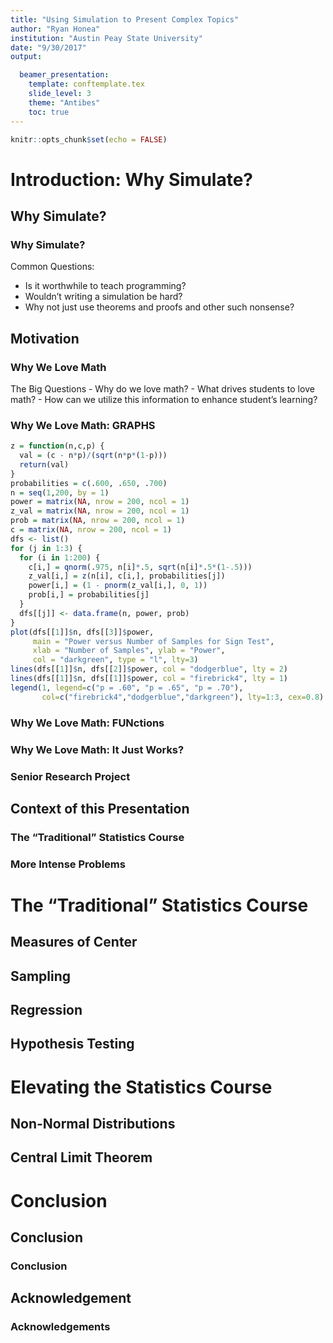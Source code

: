 ```yaml
---
title: "Using Simulation to Present Complex Topics"
author: "Ryan Honea"
institution: "Austin Peay State University"
date: "9/30/2017"
output: 

  beamer_presentation:
    template: conftemplate.tex
    slide_level: 3
    theme: "Antibes"
    toc: true
---
```


```r
knitr::opts_chunk$set(echo = FALSE)
```


# Introduction: Why Simulate?
## Why Simulate?
### Why Simulate?
Common Questions:

- Is it worthwhile to teach programming?
- Wouldn't writing a simulation be hard?
- Why not just use theorems and proofs and other such nonsense?

## Motivation
### Why We Love Math

The Big Questions
- Why do we love math?
- What drives students to love math?
- How can we utilize this information to enhance student's learning?

### Why We Love Math: GRAPHS
```r
z = function(n,c,p) {
  val = (c - n*p)/(sqrt(n*p*(1-p)))
  return(val)
}
probabilities = c(.600, .650, .700)
n = seq(1,200, by = 1)
power = matrix(NA, nrow = 200, ncol = 1)
z_val = matrix(NA, nrow = 200, ncol = 1)
prob = matrix(NA, nrow = 200, ncol = 1)
c = matrix(NA, nrow = 200, ncol = 1)
dfs <- list()
for (j in 1:3) {
  for (i in 1:200) {
    c[i,] = qnorm(.975, n[i]*.5, sqrt(n[i]*.5*(1-.5)))
    z_val[i,] = z(n[i], c[i,], probabilities[j])
    power[i,] = (1 - pnorm(z_val[i,], 0, 1))
    prob[i,] = probabilities[j]
  }
  dfs[[j]] <- data.frame(n, power, prob)
}
plot(dfs[[1]]$n, dfs[[3]]$power,
     main = "Power versus Number of Samples for Sign Test",
     xlab = "Number of Samples", ylab = "Power",
     col = "darkgreen", type = "l", lty=3)
lines(dfs[[1]]$n, dfs[[2]]$power, col = "dodgerblue", lty = 2)
lines(dfs[[1]]$n, dfs[[1]]$power, col = "firebrick4", lty = 1)
legend(1, legend=c("p = .60", "p = .65", "p = .70"),
       col=c("firebrick4","dodgerblue","darkgreen"), lty=1:3, cex=0.8)
```
### Why We Love Math: FUNctions
### Why We Love Math: It Just Works?

### Senior Research Project

## Context of this Presentation
### The "Traditional" Statistics Course

### More Intense Problems

# The "Traditional" Statistics Course
## Measures of Center
## Sampling
## Regression
## Hypothesis Testing

# Elevating the Statistics Course
## Non-Normal Distributions
## Central Limit Theorem

# Conclusion
## Conclusion
### Conclusion

## Acknowledgement
### Acknowledgements